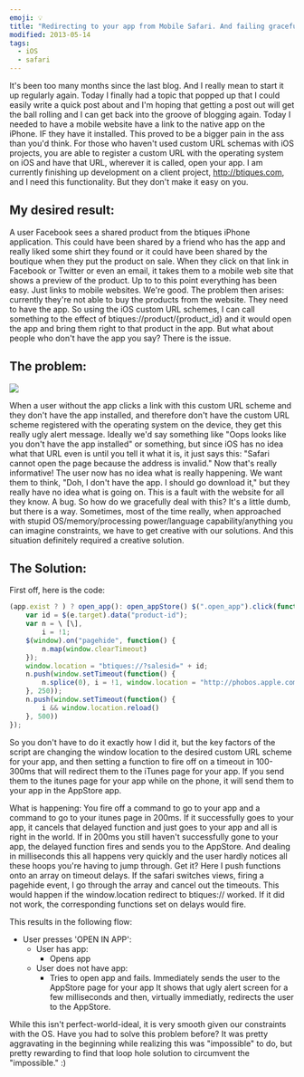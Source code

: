 ```yaml
---
emoji: 💡
title: "Redirecting to your app from Mobile Safari. And failing gracefully."
modified: 2013-05-14
tags: 
  - iOS
  - safari
---
```



It's been too many months since the last blog. And I really mean to start it up regularly again. Today I finally had a topic that popped up that I could easily write a quick post about and I'm hoping that getting a post out will get the ball rolling and I can get back into the groove of blogging again. Today I needed to have a mobile website have a link to the native app on the iPhone. IF they have it installed. This proved to be a bigger pain in the ass than you'd think. For those who haven't used custom URL schemas with iOS projects, you are able to register a custom URL with the operating system on iOS and have that URL, wherever it is called, open your app. I am currently finishing up development on a client project, http://btiques.com, and I need this functionality. But they don't make it easy on you. 

## My desired result: 

A user Facebook sees a shared product from the btiques iPhone application. This could have been shared by a friend who has the app and really liked some shirt they found or it could have been shared by the boutique when they put the product on sale. When they click on that link in Facebook or Twitter or even an email, it takes them to a mobile web site that shows a preview of the product. Up to to this point everything has been easy. Just links to mobile websites. We're good. The problem then arises: currently they're not able to buy the products from the website. They need to have the app. So using the iOS custom URL schemes, I can call something to the effect of btiques://product/{product\_id} and it would open the app and bring them right to that product in the app. But what about people who don't have the app you say? There is the issue. 

## The problem: 

<img src={detectAppUnknownImg}/>

When a user without the app clicks a link with this custom URL scheme and they don't have the app installed, and therefore don't have the custom URL scheme registered with the operating system on the device, they get this really ugly alert message. Ideally we'd say something like "Oops looks like you don't have the app installed" or something, but since iOS has no idea what that URL even is until you tell it what it is, it just says this: "Safari cannot open the page because the address is invalid." Now that's really informative! The user now has no idea what is really happening. We want them to think, "Doh, I don't have the app. I should go download it," but they really have no idea what is going on. This is a fault with the website for all they know. A bug. So how do we gracefully deal with this? It's a little dumb, but there is a way. Sometimes, most of the time really, when approached with stupid OS/memory/processing power/language capability/anything you can imagine constraints, we have to get creative with our solutions. And this situation definitely required a creative solution.

The Solution:
-------------

First off, here is the code: 

```javascript
(app.exist ? ) ? open_app(): open_appStore() $(".open_app").click(function(e) {
    var id = $(e.target).data("product-id");
    var n = \ [\],
        i = !1;
    $(window).on("pagehide", function() {
        n.map(window.clearTimeout)
    });
    window.location = "btiques://?salesid=" + id;
    n.push(window.setTimeout(function() {
        n.splice(0), i = !1, window.location = "http://phobos.apple.com/WebObjects/MZStore.woa/wa/viewSoftware?id=641292705&mt=8"
    }, 250));
    n.push(window.setTimeout(function() {
        i && window.location.reload()
    }, 500))
});
```

So you don't have to do it exactly how I did it, but the key factors of the script are changing the window location to the desired custom URL scheme for your app, and then setting a function to fire off on a timeout in 100-300ms that will redirect them to the iTunes page for your app. If you send them to the itunes page for your app while on the phone, it will send them to your app in the AppStore app. 

What is happening: You fire off a command to go to your app and a command to go to your itunes page in 200ms. If it successfully goes to your app, it cancels that delayed function and just goes to your app and all is right in the world. If in 200ms you still haven't successfully gone to your app, the delayed function fires and sends you to the AppStore. And dealing in milliseconds this all happens very quickly and the user hardly notices all these hoops you're having to jump through. Get it? Here I push functions onto an array on timeout delays. If the safari switches views, firing a pagehide event, I go through the array and cancel out the timeouts. This would happen if the window.location redirect to btiques:// worked. If it did not work, the corresponding functions set on delays would fire. 

This results in the following flow: 

* User presses 'OPEN IN APP': 
    * User has app: 
        * Opens app 
    * User does not have app: 
        * Tries to open app and fails. Immediately sends the user to the AppStore page for your app It shows that ugly alert screen for a few milliseconds and then, virtually immediatly, redirects the user to the AppStore. 

While this isn't perfect-world-ideal, it is very smooth given our constraints with the OS. Have you had to solve this problem before? It was pretty aggravating in the beginning while realizing this was "impossible" to do, but pretty rewarding to find that loop hole solution to circumvent the "impossible." :)
